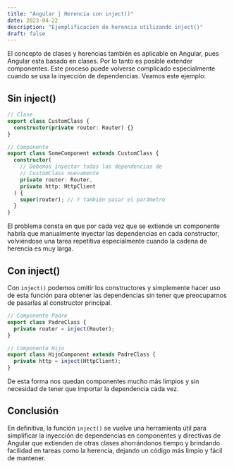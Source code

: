 ---
title: "Angular | Herencia con inject()"
date: 2023-04-22
description: "Ejemplificación de herencia utilizando inject()"
draft: false
---

El concepto de clases y herencias también es aplicable en Angular, pues Angular esta basado en clases. Por lo tanto es posible extender componentes. Este proceso puede volverse complicado especialmente cuando se usa la inyección de dependencias. Veamos este ejemplo:

## Sin inject()

```typescript
// Clase
export class CustomClass {
  constructor(private router: Router) {}
}

// Componente
export class SomeComponent extends CustomClass {
  constructor(
    // Debemos inyectar todas las dependencias de
    // CustomClass nuevamente
    private router: Router,
    private http: HttpClient
  ) {
    super(router); // Y también pasar el parámetro
  }
}
```

El problema consta en que por cada vez que se extiende un componente habría que manualmente inyectar las dependencias en cada constructor, volviéndose una tarea repetitiva especialmente cuando la cadena de herencia es muy larga.

## Con inject()

Con `inject()` podemos omitir los constructores y simplemente hacer uso de esta función para obtener las dependencias sin tener que preocuparnos de pasarlas al constructor principal.

```typescript
// Componente Padre
export class PadreClass {
  private router = inject(Router);
}

// Componente Hijo
export class HijoComponent extends PadreClass {
  private http = inject(HttpClient);
}
```

De esta forma nos quedan componentes mucho más limpios y sin necesidad de tener que importar la dependencia cada vez.

## Conclusión

En definitiva, la función `inject()` se vuelve una herramienta útil para simplificar la inyección de dependencias en componentes y directivas de Angular que extienden de otras clases ahorrándonos tiempo y brindando facilidad en tareas como la herencia, dejando un código más limpio y fácil de mantener.

